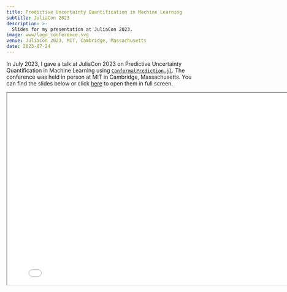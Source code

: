 ```yaml
---
title: Predictive Uncertainty Quantification in Machine Learning
subtitle: JuliaCon 2023
description: >-
  Slides for my presentation at JuliaCon 2023.
image: www/logo_conference.svg
venue: JuliaCon 2023, MIT, Cambridge, Massachusetts
date: 2023-07-24
---
```


In July 2023, I gave a talk at JuliaCon 2023 on Predictive Uncertainty Quantification in Machine Learning using [`ConformalPrediction.jl`](https://github.com/JuliaTrustworthyAI/ConformalPrediction.jl). The conference was held in person at MIT in Cambridge, Massachusetts. You can find the slides below or click [here](presentation.qmd){target="_blank"} to open them in full screen.

```{=html}
<iframe width="800" height="500" marginheight="0" marginwidth="0" src="presentation.html"></iframe>
```